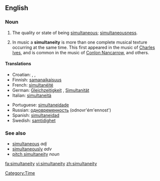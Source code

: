 ==English==

===Noun===
{{en-noun|-}}

# The quality or state of being [[simultaneous]]; [[simultaneousness]].
# {{context|music}} In music a '''simultaneity''' is more than one complete musical texture occurring at the same time. This first appeared in the music of [[w:Charles Ives|Charles Ives]], and is common in the music of [[w:Conlon Nancarrow|Conlon Nancarrow]], and others.

====Translations====
{{trans-top|the quality or state of being simultaneous}}
* Croatian: {{t|hr|simultanost|alt=sȉmultānōst|f}}, {{t|hr|istovremenost|alt=istòvremenōst|f}}, {{t|hr|istodobnost|alt=istòdobnōst|f}}
* Finnish: [[samanaikaisuus]]
* French: [[simultanéité]] {{f}}
* German: [[Gleichzeitigkeit]] {{f}}, [[Simultanität]]{{f}}
* Italian: [[simultaneità]]
{{trans-mid}}
* Portuguese: [[simultaneidade]]
* Russian: [[одновременность]] (odnovr'ém'ennost') {{f}}
* Spanish: [[simultaneidad]]
* Swedish: [[samtidighet]] {{c}}
{{trans-bottom}}

{{trans-top|simultaneity in music}}
{{trans-mid}}
{{trans-bottom}}

===See also===
*[[simultaneous]] ''adj''
*[[simultaneously]] ''adv''
*[[pitch simultaneity]] ''noun''

[[Category:Time]]

[[fa:simultaneity]]
[[vi:simultaneity]]
[[zh:simultaneity]]